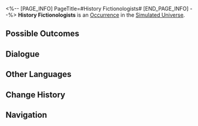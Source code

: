 <%-- [PAGE_INFO]
PageTitle=#History Fictionologists#
[END_PAGE_INFO] --%>
{{Stub}}
{{Simulated Universe Event Infobox
|id            = 10201
|title         = 
|image         = Occurrence History Fictionologists.png
|domains_su    = Unknown
|domains_swarm = Unknown
|domains_gng   = Unknown
|domains_du    = 
|domains_und   = 
|requirements  = 
|prev          = 
|next          = 
|characters    = 
|factions      = 
|order         = 059
|order_du      = 
}}
'''History Fictionologists''' is an [[Simulated Universe/Occurrence|Occurrence]] in the [[Simulated Universe]].

==Possible Outcomes==
{{Possible Outcomes
|choice_1 = Let Elation override the other records!
|result_1 = Turn 3 random Blessings into random Enhanced Blessings.
|path_1   = Elation
|modes_1  = swarm

|choice_2 = Editing records of the Remembrance.
|result_2 = Obtain 1 Enhanced "Remembrance" Blessing of 2- to 3-star rarity.
|path_2   = Remembrance
|modes_2  = swarm

|choice_3 = Rewrite the record of the Aeon of (Preservation/Remembrance/Nihility/Abundance/The Hunt/Destruction/Elation/Propagation/Erudition).
|result_3 = Enhance 3 Blessing(s) of (Preservation/Remembrance/Nihility/Abundance/The Hunt/Destruction/Elation/Propagation/Erudition).
|path_3   = Erudition
|modes_3  = gng

|choice_4 = Record of the Aeon of (Preservation/Remembrance/Nihility/Abundance/The Hunt/Destruction/Elation/Propagation/Erudition).
|result_4 = Obtain 1 random enhanced 3-star Blessing(s) of (Preservation/Remembrance/Nihility/Abundance/The Hunt/Destruction/Elation/Propagation/Erudition).
|modes_4  = 

|choice_5 = Record of the Aeon of (Preservation/Remembrance/Nihility/Abundance/The Hunt/Destruction/Elation/Propagation/Erudition).
|result_5 = Obtain 2 random enhanced 2-star Blessing(s) of (Preservation/Remembrance/Nihility/Abundance/The Hunt/Destruction/Elation/Propagation/Erudition).
|modes_5  = 

|choice_6 = Record of the Aeon of (Preservation/Remembrance/Nihility/Abundance/The Hunt/Destruction/Elation/Propagation/Erudition).
|result_6 = Obtain 3 random enhanced 1-star Blessing(s) of (Preservation/Remembrance/Nihility/Abundance/The Hunt/Destruction/Elation/Propagation/Erudition).
|modes_6  = 

|choice_7 = Record of the Aeon of (Preservation/Remembrance/Nihility/Abundance/The Hunt/Destruction/Elation/Propagation/Erudition).
|result_7 = Enhance 3 random 1-star Blessing of (Preservation/Remembrance/Nihility/Abundance/The Hunt/Destruction/Elation/Propagation/Erudition).

|choice_8 = Record of the Aeon of (Preservation/Remembrance/Nihility/Abundance/The Hunt/Destruction/Elation/Propagation/Erudition).
|result_8 = Enhance 2 random 2-star Blessing of (Preservation/Remembrance/Nihility/Abundance/The Hunt/Destruction/Elation/Propagation/Erudition).

|choice_9 = Record of the Aeon of (Preservation/Remembrance/Nihility/Abundance/The Hunt/Destruction/Elation/Propagation/Erudition).
|result_9 = Enhance 1 random 3-star Blessing of (Preservation/Remembrance/Nihility/Abundance/The Hunt/Destruction/Elation/Propagation/Erudition).

|choice_10 = Leave.
|result_10 = You don't need this.

}}
<!--
==Gameplay Notes==
* 
-->
==Dialogue==
{{Dialogue Start}}
:{{tx}}
{{Dialogue End}}

==Other Languages==
{{Other Languages
|en   = History Fictionologists
|zhs  = 虚构史学家
|zht  = 虛構史學家
|ja   = {{Rubi|虚構歴史学者|きょこうれきしがくしゃ}}
|ko   = 허구 역사학자
|es   = Historiador Espurio
|fr   = Fictionnistes de l'histoire
|ru   = Фикциологи истории
|th   = นักแต่งประวัติศาสตร์
|vi   = Nhà Sử Học Hư Cấu
|de   = Geschichtsfiktionologen
|id   = History Fictionologist
|pt   = Ficciologistas da História
}}

==Change History==
{{Change History|1.0}}

==Navigation==
{{Occurrence Navbox}}
